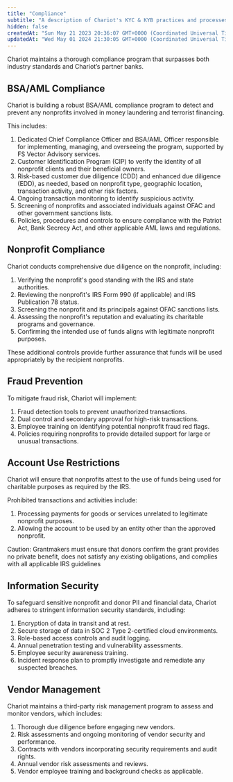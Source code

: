```yaml
---
title: "Compliance"
subtitle: "A description of Chariot's KYC & KYB practices and processes"
hidden: false
createdAt: "Sun May 21 2023 20:36:07 GMT+0000 (Coordinated Universal Time)"
updatedAt: "Wed May 01 2024 21:30:05 GMT+0000 (Coordinated Universal Time)"
---
```


Chariot maintains a thorough compliance program that surpasses both industry standards and Chariot’s partner banks.

## BSA/AML Compliance

Chariot is building a robust BSA/AML compliance program to detect and prevent any nonprofits involved in money laundering and terrorist financing.

This includes:

1. Dedicated Chief Compliance Officer and BSA/AML Officer responsible for implementing, managing, and overseeing the program, supported by FS Vector Advisory services.
2. Customer Identification Program (CIP) to verify the identity of all nonprofit clients and their beneficial owners.
3. Risk-based customer due diligence (CDD) and enhanced due diligence (EDD), as needed, based on nonprofit type, geographic location, transaction activity, and other risk factors.
4. Ongoing transaction monitoring to identify suspicious activity.
5. Screening of nonprofits and associated individuals against OFAC and other government sanctions lists.
6. Policies, procedures and controls to ensure compliance with the Patriot Act, Bank Secrecy Act, and other applicable AML laws and regulations.

## Nonprofit Compliance

Chariot conducts comprehensive due diligence on the nonprofit, including:

1. Verifying the nonprofit's good standing with the IRS and state authorities.
2. Reviewing the nonprofit's IRS Form 990 (if applicable) and IRS Publication 78 status.
3. Screening the nonprofit and its principals against OFAC sanctions lists.
4. Assessing the nonprofit's reputation and evaluating its charitable programs and governance.
5. Confirming the intended use of funds aligns with legitimate nonprofit purposes.

These additional controls provide further assurance that funds will be used appropriately by the recipient nonprofits.

## Fraud Prevention

To mitigate fraud risk, Chariot will implement:

1. Fraud detection tools to prevent unauthorized transactions.
2. Dual control and secondary approval for high-risk transactions.
3. Employee training on identifying potential nonprofit fraud red flags.
4. Policies requiring nonprofits to provide detailed support for large or unusual transactions.

## Account Use Restrictions

Chariot will ensure that nonprofits attest to the use of funds being used for charitable purposes as required by the IRS.

Prohibited transactions and activities include:

1. Processing payments for goods or services unrelated to legitimate nonprofit purposes.
2. Allowing the account to be used by an entity other than the approved nonprofit.

<Warning>
Caution: Grantmakers must ensure that donors confirm the grant provides no private benefit, does not satisfy any existing obligations, and complies with all applicable IRS guidelines
</Warning>

## Information Security

To safeguard sensitive nonprofit and donor PII and financial data, Chariot adheres to stringent information security standards, including:

1. Encryption of data in transit and at rest.
2. Secure storage of data in SOC 2 Type 2-certified cloud environments.
3. Role-based access controls and audit logging.
4. Annual penetration testing and vulnerability assessments.
5. Employee security awareness training.
6. Incident response plan to promptly investigate and remediate any suspected breaches.

## Vendor Management

Chariot maintains a third-party risk management program to assess and monitor vendors, which includes:

1. Thorough due diligence before engaging new vendors.
2. Risk assessments and ongoing monitoring of vendor security and performance.
3. Contracts with vendors incorporating security requirements and audit rights.
4. Annual vendor risk assessments and reviews.
5. Vendor employee training and background checks as applicable.